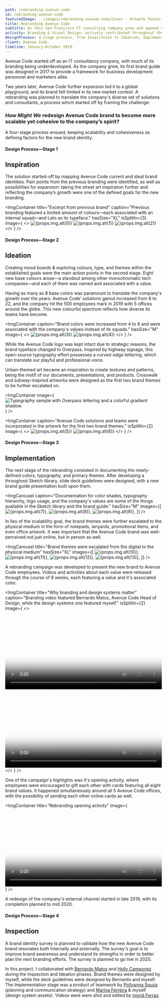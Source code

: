 ```yaml
---
path: /rebranding-avenue-code
id: rebranding-avenue-code
featuredImage: ../images/rebranding-avenue-code/Cover - Artwork featuring a subway map with stations named after Avenue Code practice areas.cover.jpg
title: Rebranding Avenue Code
subtitle: As this San Francisco IT consulting company grew and opened offices around the world, a rebranding was necessary to resonate its identity to a global audience.
activity: Branding & Visual Design; actively contributed throughout the whole project.
designProcess: 4-stage process, from Inspiration to Ideation, Implementation, and Inspection.
client: Avenue Code.
timeline: January—October 2019.
---
```




Avenue Code started off as an IT consultancy company, with much of its branding being underdeveloped. As the company grew, its first brand guide was designed in 2017 to provide a framework for business development personnel and marketers alike.

Two years later, Avenue Code further expansion led it to a global playground, and its brand felt limited in its new market context. A rebranding was planned to translate the company's diverse set of solutions and consultants, a process which started off by framing the challenge:

### _How Might We_ redesign Avenue Code brand to become more scalable yet cohesive to the company’s spirit?

A four-stage process ensued, keeping scalability and cohesiveness as defining factors for the new brand identity.

#### Design Process—Stage 1

## Inspiration

The solution started-off by mapping Avenue Code current and ideal brand identities. Pain points from the previous branding were identified, as well as possibilities for expansion: taking the street art inspiration further and reflecting the company’s growth were one of the defined goals for the new branding.

<ImgContainer
  title="Excerpt from previous brand"
  caption="Previous branding featured a limited amount of colours—each associated with an internal squad—and Lato as its typeface."
  hasSize="XL"
  isSplitIn={3}
  image={
    <>
      <Img alt={props.img.alt(0)} fluid={props.img.src(0)} />
      <Img alt={props.img.alt(1)} fluid={props.img.src(1)} />
      <Img alt={props.img.alt(2)} fluid={props.img.src(2)} />
    </>
  }
/>

#### Design Process—Stage 2

## Ideation

Creating mood boards & exploring colours, type, and themes within the established goals were the main action points in the second stage. Eight new base colours arose—a standout among other monochromatic tech companies—and each of them was named and associated with a value.

Having as many as 8 base colors was paramount to translate the company's growth over the years: Avenue Code' solutions gamut increased from 6 to 22, and the company hit the 500 employees mark in 2019 with 5 offices around the globe. This new colourful spectrum reflects how diverse its teams have become.

<ImgContainer
  caption="Brand colors were increased from 4 to 8 and were associated with the company's values instead of its squads."
  hasSize="M"
  image={
    <>
      <Img alt={props.img.alt(3)} fluid={props.img.src(3)} />
      <Fade bottom>
        <Img alt={props.img.alt(4)} fluid={props.img.src(4)} class="p-rebranding-avenue-code__mood-board-overlay" />
      </Fade>
    </>
  }
/>

While the Avenue Code logo was kept intact due to strategic reasons, the brand typeface changed to Overpass. Inspired by highway signage, this open-source typography effort possesses a curved-edge lettering, which can translate our playful and professional voice.

Urban-themed art became an inspiration to create textures and patterns, being the motif of our documents, presentations, and products. Crosswalk and subway-inspired artworks were designed as the first two brand themes to be further escalated on.

<ImgContainer
  image={
    <img alt="Typography sample with Overpass lettering and a colorful gradient shadow." class="p-rebranding-avenue-code__typography" src={brandTypographySample}/>
  }
/>

<ImgContainer
  caption="Avenue Code solutions and teams were incorporated in the artwork for the first two brand themes."
  isSplitIn={2}
  image={
    <>
      <Img alt={props.img.alt(5)} fluid={props.img.src(5)} />
      <Img alt={props.img.alt(6)} fluid={props.img.src(6)} />
    </>
  }
/>

#### Design Process—Stage 3

## Implementation

The next stage of the rebranding consisted in documenting the newly-defined colors, typography, and primary themes. After developing a throughout Sketch library, slide deck guidelines were designed, with a new brand guide presentation built upon them.

<ImgCarousel
  caption="Documentation for color shades, typography hierarchy, logo usage, and the company's values are some of the things available in the Sketch library and the brand guide."
  hasSize="M"
  images={[
    <Img alt={props.img.alt(7)} fluid={props.img.src(7)} />,
    <Img alt={props.img.alt(8)} fluid={props.img.src(8)} />,
    <Img alt={props.img.alt(9)} fluid={props.img.src(9)} />,
  ]}
/>

In lieu of the scalability goal, the brand themes were further escalated to the physical medium in the form of notepads, lanyards, promotional items, and even office artwork. It was important that the Avenue Code brand was well-perceived not just online, but in person as well.

<ImgCarousel
  title="Brand themes were escalated from the digital to the physical medium"
  hasSize="XL"
  images={[
    <Img alt={props.img.alt(10)} fluid={props.img.src(10)} />,
    <Img alt={props.img.alt(11)} fluid={props.img.src(11)} />,
    <Img alt={props.img.alt(12)} fluid={props.img.src(12)} />,
    <Img alt={props.img.alt(13)} fluid={props.img.src(13)} />,
  ]}
/>

A rebranding campaign was developed to present the new brand to Avenue Code employees. Videos and activities about each value were released through the course of 8 weeks, each featuring a value and it's associated color.

<ImgContainer
  title="Why branding and design systems matter"
  caption="Branding video featured Bernardo Matos, Avenue Code Head of Design, while the design systems one featured myself."
  isSplitIn={2}
  image={
    <>
      <video controls poster={brandIntroductionPoster} width="100%">
        <source src={brandIntroduction} type="video/mp4" />
      </video>
      <video controls poster={brandSystemPoster} width="100%">
        <source src={brandSystem} type="video/mp4" />
      </video>
    </>
  }
/>

One of the campaign's highlights was it's opening activity, where employees were encouraged to gift each other with cards featuring all eight brand values. It happened simultaneously around all 5 Avenue Code offices, with the possibility of sending each other online cards as well.

<ImgContainer
  title="Rebranding opening activity"
  image={
    <video controls poster={brandOpeningActivityPoster} width="100%">
      <source src={brandOpeningActivity} type="video/mp4" />
    </video>
  }
/>

A redesign of the company's external channel started in late 2019, with its completion planned to mid 2020.

#### Design Process—Stage 4

## Inspection

A brand identity survey is planned to validate how the new Avenue Code brand resonates both internally and externally. The survey's goal is to improve brand awareness and understand its strengths in order to better plan the next branding efforts. The survey is planned to go live in 2020.

<ProjectOutro>
In this project, I collaborated with <a href="https://www.linkedin.com/in/bernardolmatos/" rel="no-follow">Bernardo Matos</a> and <a href="https://www.linkedin.com/in/hollyvw/" rel="no-follow">Holly Camponez</a> during the Inspection and Ideation phases. Brand themes were designed by myself, while the deck guidelines were designed by Bernardo and myself.
</ProjectOutro>

<ProjectOutro>
  The Implementation stage was a product of teamwork by <a href="https://www.linkedin.com/in/pollyannasousa/" rel="no-follow">Pollyanna Souza</a> (planning and communication strategy) and <a href="https://www.linkedin.com/in/marinacferreira/" rel="no-follow">Marina Ferreira</a> &amp; myself (design system assets). Videos were were shot and edited by <a href="https://www.linkedin.com/in/ingrid-ferraz-0b78a1168/" rel="no-follow">Ingrid Ferraz</a>.
</ProjectOutro>